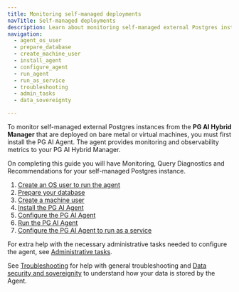 ```yaml
---
title: Monitoring self-managed deployments
navTitle: Self-managed deployments
description: Learn about monitoring self-managed external Postgres instances with PG AI Hybrid Manager.
navigation:
  - agent_os_user
  - prepare_database
  - create_machine_user
  - install_agent
  - configure_agent
  - run_agent
  - run_as_service
  - troubleshooting
  - admin_tasks
  - data_sovereignty

---
```


To monitor self-managed external Postgres instances from the **PG AI Hybrid Manager** that are deployed on bare metal or virtual machines, you must first install the PG AI Agent. The agent provides monitoring and observability metrics to your PG AI Hybrid Manager.

On completing this guide you will have Monitoring, Query Diagnostics and Recommendations for your self-managed Postgres instance.

1.  [Create an OS user to run the agent](agent_os_user.mdx)
2.  [Prepare your database](prepare_database.mdx)
3.  [Create a machine user](create_machine_user.mdx)
4.  [Install the PG AI Agent](install_agent.mdx)
5.  [Configure the PG AI Agent](configure_agent.mdx)
6.  [Run the PG AI Agent](run_agent.mdx)
7.  [Configure the PG AI Agent to run as a service](run_as_service.mdx)

For extra help with the necessary administrative tasks needed to configure the agent, see [Administrative tasks](admin_tasks.mdx).

See [Troubleshooting](troubleshooting.mdx) for help with general troubleshooting and [Data security and sovereignity](data_sovereignity.mdx) to understand how your data is stored by the Agent.
